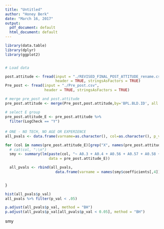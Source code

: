 ---
title: "Untitled"
author: "Honey Berk"
date: "March 16, 2017"
output:
  pdf_document: default
  html_document: default
---

```{r}
library(data.table)
library(dplyr)
library(ggplot2)


# Load data 

post.attitude <- fread(input = "./REVISED_FINAL_POST_ATTITUDE_rename.csv", 
                       header = TRUE, stringsAsFactors = TRUE)
Pre_post <- fread(input = "./Pre_post.csv", 
                  header = TRUE, stringsAsFactors = TRUE)

# merge pre_post and post.attitude
pre_post.attitude <- merge(Pre_post,post.attitude,by='BPL.BLD.ID', all.x = TRUE)

# select E group 
pre_post.attitude_E <- pre_post.attitude %>% 
  filter(LogCheck == "Y")
```

####


```{r}
# ONE - NO TECH, NO AGE OR EXPERIENCE
all_pvals <- data.frame(varname=as.character(), col=as.character(), p_val=as.numeric())

for (col in names(pre_post.attitude_E)[grep("X", names(pre_post.attitude_E))]) {
  # cat(col, ":\n")
  smy <- summary(lm(paste(col, "~ A0.3 + A0.4 + A0.56 + A0.57 + A0.58 + A0.59 + Age + Experience + A0.68 + A0.69"), 
                    data = pre_post.attitude_E))

  all_pvals <- rbind(all_pvals, 
                       data.frame(varname = names(smy$coefficients[,4]), col = col, p_val = smy$coefficients[,4]))
  

}

```

```{r}

hist(all_pvals$p_val)
all_pvals %>% filter(p_val < .05)

```

```{r}


p.adjust(all_pvals$p_val, method = "BH")
p.adjust(all_pvals$p_val[all_pvals$p_val < 0.05], method = "BH")

```

smy
